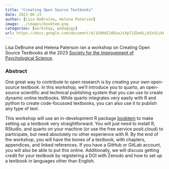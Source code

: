 ```yaml
---
title: "Creating Open Source Textbooks"
date: 2023-06-23
author: [Lisa DeBruine, Helena Paterson]
image: ../images/booktem.png
categories: [workshop, pedagogy]
url: https://docs.google.com/document/d/1G9HdI10EowJsXpTJZGe0Ljd2xXLLK60pkf5mKHLCMf8/
---
```


Lisa DeBruine and Helena Paterson ran a workshop on Creating Open Source Textbooks at the 2023 [Society for the Improvement of Psychological Science](https://www.improvingpsych.org/SIPS2023/).

### Abstract

One great way to contribute to open research is by creating your own open-source textbook. In this workshop, we'll introduce you to quarto, an open-source scientific and technical publishing system that you can use to create dynamic online textbooks. While quarto integrates very easily with R and python to create code-focussed textbooks, you can also use it to publish any type of text.

This workshop will use an in-development R package [booktem](https://github.com/debruine/booktem) to make setting up a textbook very straightforward. You will just need to install R, RStudio, and quarto on your machine (or use the free service posit.cloud) to participate, but need absolutely no other experience with R. By the end of the workshop, you will have the bones of a textbook, with chapters, appendices, and linked references. If you have a GitHub or GitLab account, you will also be able to put this online. Additionally, we will discuss getting credit for your textbook by registering a DOI with Zenodo and how to set up a textbook in languages other than English.
